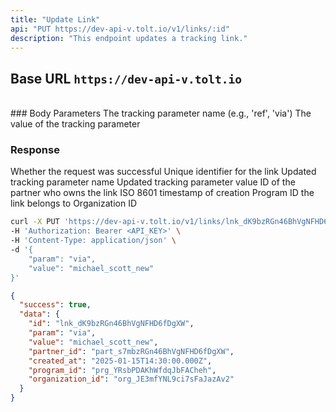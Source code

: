 ```yaml
---
title: "Update Link"
api: "PUT https://dev-api-v.tolt.io/v1/links/:id"
description: "This endpoint updates a tracking link."
---
```


## Base URL `https://dev-api-v.tolt.io`

<br />
### Body Parameters

<ParamField body="param" type="string - optional">
  The tracking parameter name (e.g., 'ref', 'via')
</ParamField>

<ParamField body="value" type="string - optional">
  The value of the tracking parameter
</ParamField>

### Response

<ResponseField name="success" type="boolean">
  Whether the request was successful
</ResponseField>

<ResponseField name="data" type="object">
  <Expandable title="properties" defaultOpen={true}>
    <ResponseField name="id" type="string">
      Unique identifier for the link
    </ResponseField>
    <ResponseField name="param" type="string">
      Updated tracking parameter name
    </ResponseField>
    <ResponseField name="value" type="string">
      Updated tracking parameter value
    </ResponseField>
    <ResponseField name="partner_id" type="string">
      ID of the partner who owns the link
    </ResponseField>
    <ResponseField name="created_at" type="string">
      ISO 8601 timestamp of creation
    </ResponseField>
    <ResponseField name="program_id" type="string">
      Program ID the link belongs to
    </ResponseField>
    <ResponseField name="organization_id" type="string">
      Organization ID
    </ResponseField>
  </Expandable>
</ResponseField>

<RequestExample>

```bash cURL
curl -X PUT 'https://dev-api-v.tolt.io/v1/links/lnk_dK9bzRGn46BhVgNFHD6fDgXW' \
-H 'Authorization: Bearer <API_KEY>' \
-H 'Content-Type: application/json' \
-d '{
    "param": "via",
    "value": "michael_scott_new"
}'
```

</RequestExample>

<ResponseExample>

```json Response
{
  "success": true,
  "data": {
    "id": "lnk_dK9bzRGn46BhVgNFHD6fDgXW",
    "param": "via",
    "value": "michael_scott_new",
    "partner_id": "part_s7mbzRGn46BhVgNFHD6fDgXW",
    "created_at": "2025-01-15T14:30:00.000Z",
    "program_id": "prg_YRsbPDAKhWfdqJbFACheh",
    "organization_id": "org_JE3mfYNL9ci7sFaJazAv2"
  }
}
```

</ResponseExample>
